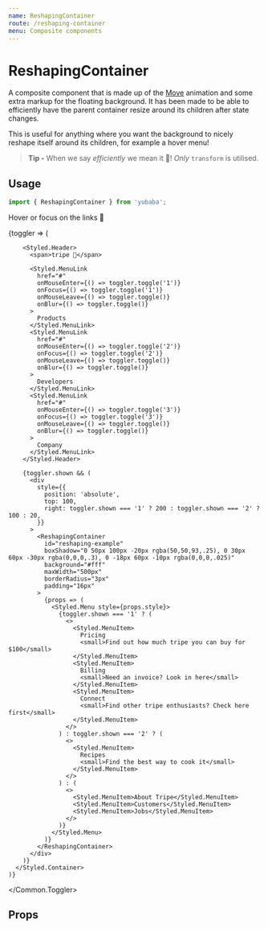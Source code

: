 ```yaml
---
name: ReshapingContainer
route: /reshaping-container
menu: Composite components
---
```



# ReshapingContainer

A composite component that is made up of the [Move](/move) animation and some extra markup for the floating background.
It has been made to be able to efficiently have the parent container resize around its children after state changes.

This is useful for anything where you want the background to nicely reshape itself around its children,
for example a hover menu!

> **Tip -** When we say _efficiently_ we mean it 🙌! _Only_ `transform` is utilised.

## Usage

```js
import { ReshapingContainer } from 'yubaba';
```

Hover or focus on the links 💯

<Playground>
  <Common.Toggler>
    {toggler => (
      <Styled.Container>
        <Styled.Background />

        <Styled.Header>
          <span>tripe 🥩</span>

          <Styled.MenuLink
            href="#"
            onMouseEnter={() => toggler.toggle('1')}
            onFocus={() => toggler.toggle('1')}
            onMouseLeave={() => toggler.toggle()}
            onBlur={() => toggler.toggle()}
          >
            Products
          </Styled.MenuLink>
          <Styled.MenuLink
            href="#"
            onMouseEnter={() => toggler.toggle('2')}
            onFocus={() => toggler.toggle('2')}
            onMouseLeave={() => toggler.toggle()}
            onBlur={() => toggler.toggle()}
          >
            Developers
          </Styled.MenuLink>
          <Styled.MenuLink
            href="#"
            onMouseEnter={() => toggler.toggle('3')}
            onFocus={() => toggler.toggle('3')}
            onMouseLeave={() => toggler.toggle()}
            onBlur={() => toggler.toggle()}
          >
            Company
          </Styled.MenuLink>
        </Styled.Header>

        {toggler.shown && (
          <div
            style={{
              position: 'absolute',
              top: 100,
              right: toggler.shown === '1' ? 200 : toggler.shown === '2' ? 100 : 20,
            }}
          >
            <ReshapingContainer
              id="reshaping-example"
              boxShadow="0 50px 100px -20px rgba(50,50,93,.25), 0 30px 60px -30px rgba(0,0,0,.3), 0 -18px 60px -10px rgba(0,0,0,.025)"
              background="#fff"
              maxWidth="500px"
              borderRadius="3px"
              padding="16px"
            >
              {props => (
                <Styled.Menu style={props.style}>
                  {toggler.shown === '1' ? (
                    <>
                      <Styled.MenuItem>
                        Pricing
                        <small>Find out how much tripe you can buy for $100</small>
                      </Styled.MenuItem>
                      <Styled.MenuItem>
                        Billing
                        <small>Need an invoice? Look in here</small>
                      </Styled.MenuItem>
                      <Styled.MenuItem>
                        Connect
                        <small>Find other tripe enthusiasts? Check here first</small>
                      </Styled.MenuItem>
                    </>
                  ) : toggler.shown === '2' ? (
                    <>
                      <Styled.MenuItem>
                        Recipes
                        <small>Find the best way to cook it</small>
                      </Styled.MenuItem>
                    </>
                  ) : (
                    <>
                      <Styled.MenuItem>About Tripe</Styled.MenuItem>
                      <Styled.MenuItem>Customers</Styled.MenuItem>
                      <Styled.MenuItem>Jobs</Styled.MenuItem>
                    </>
                  )}
                </Styled.Menu>
              )}
            </ReshapingContainer>
          </div>
        )}
      </Styled.Container>
    )}

  </Common.Toggler>
</Playground>

## Props

<PropsTable of={ReshapingContainer} />
